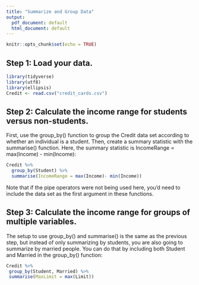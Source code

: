 ```yaml
---
title: "Summarize and Group Data"
output:
  pdf_document: default
  html_document: default
---
```


```r
knitr::opts_chunk$set(echo = TRUE)
```

## Step 1: Load your data.

```r
library(tidyverse)
library(utf8)
library(ellipsis)
Credit <- read.csv("credit_cards.csv")
```

## Step 2: Calculate the income range for students versus non-students.
First, use the group_by() function to group the Credit data set according to whether an individual is a student. Then, create a summary statistic with the summarise() function. Here, the summary statistic is IncomeRange = max(Income) - min(Income):

```r
Credit %>% 
  group_by(Student) %>% 
  summarise(IncomeRange = max(Income)- min(Income))
```
Note that if the pipe operators were not being used here, you'd need to include the data set as the first argument in these functions.


## Step 3: Calculate the income range for groups of multiple variables.
The setup to use group_by() and summarise() is the same as the previous step, but instead of only summarizing by students, you are also going to summarize by married people. You can do that by including both Student and Married in the group_by() function:

```r
Credit %>% 
 group_by(Student, Married) %>% 
 summarise(MaxLimit = max(Limit))
```

  